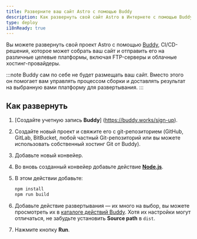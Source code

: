 ```yaml
---
title: Разверните ваш сайт Astro с помощью Buddy
description: Как развернуть свой сайт Astro в Интернете с помощью Buddy.
type: deploy
i18nReady: true
---
```


Вы можете развернуть свой проект Astro с помощью [Buddy](https://buddy.works/), CI/CD-решения, которое может собрать ваш сайт и отправить его на различные целевые платформы, включая FTP-серверы и облачные хостинг-провайдеры.

:::note
Buddy сам по себе не будет размещать ваш сайт. Вместо этого он помогает вам управлять процессом сборки и доставлять результат на выбранную вами платформу для развертывания.
:::

## Как развернуть

1. [Создайте учетную запись **Buddy**] (https://buddy.works/sign-up).
2. Создайте новый проект и свяжите его с git-репозиторием (GitHub, GitLab, BitBucket, любой частный Git-репозиторий или вы можете использовать собственный хостинг Git от Buddy).
3. Добавьте новый конвейер.
4. Во вновь созданный конвейер добавьте действие **[Node.js](https://buddy.works/actions/node-js)**.
5. В этом действии добавьте:

   ```bash
   npm install
   npm run build
   ```

6. Добавьте действие развертывания — их много на выбор, вы можете просмотреть их в [каталоге действий Buddy](https://buddy.works/actions). Хотя их настройки могут отличаться, не забудьте установить **Source path** в `dist`.
7. Нажмите кнопку **Run**.